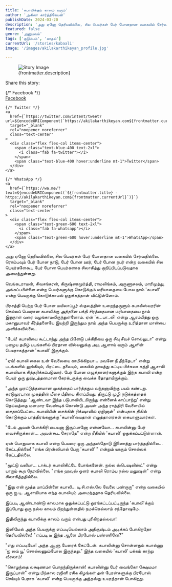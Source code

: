 ```yaml
---
title: 'கபாலிக்கும் காலம் வரும்'
author: 'அகிலா கார்த்திகேயன்'
publishDate: 2024-03-20
description: 'அது ஏனோ தெரியவில்லை, சில பெயர்கள் பேர் போனதான வகையில் சேர்வதில்லை. ரொம்பவும் பேர் போன நாடு, பேர் போன ஊர்...'
featured: false
genre: 'அனுபவம்'
tags: ['குடும்பம்', 'காதல்']
currentUrl: '/stories/kabaali'
image: '/images/akilakarthikeyan_profile.jpg'

---
```

<figure>
  <img src={frontmatter.image} alt="Story Image" class="w-full rounded-lg shadow-lg" />
  <figcaption class="text-gray-600 text-sm mt-2">{frontmatter.description}</figcaption>
</figure>
<div class="mt-6">
  <p class="text-lg font-bold">Share this story:</p>
  <div class="flex space-x-6 justify-start mt-4">
    {/* Facebook */}
    <a
      href={`https://www.facebook.com/sharer/sharer.php?u=${encodeURIComponent(`https://akilakarthikeyan.com${frontmatter.currentUrl}`)}`}
      target="_blank"
      rel="noopener noreferrer"
      class="text-center"
    >
      <div class="flex flex-col items-center">
        <span class="text-blue-600 text-2xl">
          <i class="fab fa-facebook"></i>
        </span>
        <span class="text-blue-600 hover:underline mt-1">Facebook</span>
      </div>
    </a>

    {/* Twitter */}
    <a
      href={`https://twitter.com/intent/tweet?url=${encodeURIComponent(`https://akilakarthikeyan.com${frontmatter.currentUrl}`)}&text=${encodeURIComponent(frontmatter.title)}`}
      target="_blank"
      rel="noopener noreferrer"
      class="text-center"
    >
      <div class="flex flex-col items-center">
        <span class="text-blue-400 text-2xl">
          <i class="fab fa-twitter"></i>
        </span>
        <span class="text-blue-400 hover:underline mt-1">Twitter</span>
      </div>
    </a>

    {/* WhatsApp */}
    <a
      href={`https://wa.me/?text=${encodeURIComponent(`${frontmatter.title} - https://akilakarthikeyan.com${frontmatter.currentUrl}`)}`}
      target="_blank"
      rel="noopener noreferrer"
      class="text-center"
    >
      <div class="flex flex-col items-center">
        <span class="text-green-600 text-2xl">
          <i class="fab fa-whatsapp"></i>
        </span>
        <span class="text-green-600 hover:underline mt-1">WhatsApp</span>
      </div>
    </a>

   
  </div>
</div>
அது ஏனோ தெரியவில்லை, சில பெயர்கள் பேர் போனதான வகையில் சேர்வதில்லை. ரொம்பவும் பேர் போன நாடு, பேர் போன ஊர், பேர் போன நபர் என்ற வகையில் சில பெயர்களேகூட பேர் போன பெயர்களாக சிலாகித்து குறிப்பிடப்படுவதாக அமைந்துள்ளது.

வெங்கடராமன், சிவசங்கரன், கிருஷ்ணமூர்த்தி, ராமலிங்கம், அருணாசலம், மாரிமுத்து, அங்கப்பபிள்ளை என்ற பெயர்களுக்கு கொடுக்கும் மரியாதையை போல நாம் 'கபாலி' என்ற பெயருக்கு கொடுக்காமல் ஒதுக்கத்தான் விட்டுள்ளோம்.

பிரசத்தி பெற்ற பேர் போன மயிலாப்பூர் ஸ்தலத்தின் உறைந்தருளும் கபாலீஸ்வரரின் செல்லப் பெயரான கபாலிக்கு அத்தனை பக்தி சிரத்தையான மரியாதையை நாம் இதுநாள் வரை வழங்காமலிருந்துள்ளோம். ஏன் 'க...பா..லி' என்று ஆரம்பித்து ஒரு மகானுபாவர் கீர்த்தனையே இயற்றி இருந்தும நாம் அந்த பெயருக்கு உரித்தான மான்பை அளிக்கவில்லை..

"டேய்! கபாலியை கூட்டாந்து அந்த பிளேடு பக்கிரியை ஒரு சீவு சீவச் சொல்லுடா" என்று பழைய தமிழ் படங்களில் பிரதான வில்லனுக்கு அடி ஆளாய் வரும் ஆளின் பெயராகத்தான் 'கபாலி' இருக்கும்.

"ஏய்! கபாலி கைல உன் வேலையை காமிக்கிறயா... மவனே நீ தீந்தேடா" என்று படங்களில் லுங்கியும், பிரட்டை தலையும், கையில் தாயத்து கட்டிய பிச்சுவா கத்தி ஆசாமி கபாலியாக சித்தரிக்கப்படுவார்.
பேர் போன எழுத்தாளர்களுக்கும் இந்த கபாலி என்ற பெயர் ஒரு துஷ்டத்தனமான கேரக்டருக்கு வைக்க தோதாயிருக்கும்.

"அந்த முரட்டுத்தனமான முகத்தைப் பார்த்ததும வந்தனாவிற்கு பயம் கண்டது. கரடுமுரடான முகத்தின் மீசை பீதியை கிளப்பியது. திருட்டு முழி நடுக்கத்தைக் கொடுத்தது. 'ஆண்டவா இந்த படுபாவியிடமிருந்து என்னைக் காப்பாற்று' என்று தெய்வத்தை மனமார வேண்டிக் கொண்டு அவள் அந்த ராத்திரி வேளையில் சைதாப்பேட்டை கபாலியின் சைக்கிள் ரிக்‌ஷாவில் ஏறினாள்" என்பதாக திகில் கொடுக்கும் பாத்திரங்களுக்கு 'கபாலி'யைதான் எழுத்தாளர்கள் கையாளுவார்கள்.

"டேய் அவன் போக்கிரி பையனா இருப்பானோ என்னவோ... கபாலின்னு பேர் வைச்சிருக்கான்... அவன்கூட சேராதே" என்ற ரீதியில் 'கபாலி' ஒதுக்கப்பட்டுள்ளான்.

ஏன் பொதுவாக கபாலி என்ற பெயரை ஒரு அந்தஸ்தோடு இணைத்து பார்த்ததில்லை... கேட்டதில்லை!
"எங்க பிரன்ஸிபால் பேரு 'கபாலி' " என்றும் யாரும் சொல்லக் கேட்டதில்லை.

"மூட்டு வலியா... டாக்டர் கபாலிகிட்டே போங்களேன். நல்ல ஸ்பெஷலிஸ்ட்" என்று யாரும் கூற நேரவில்லை.
"எங்க ஹவுஸ் ஓனர் கபாலி ரொம்ப நல்ல மனுஷன்" என்று சிலாகித்ததில்லை.

"இது என் மூத்த மாப்பிள்ளை கபாலி... டி.சி.எஸ்.லே வேலை பண்றாரு" என்ற வகையில் ஒரு ஐ.டி. ஆசாமியாக எந்த கபாலியும் அமைந்ததாக தெரியவில்லை.

இப்படி ஆண்டாண்டு காலமாக ஒதுக்கப்பட்டு ஓரங்கட்டப்பட்டிருந்த 'கபாலி'க்கும் இப்போது ஒரு நல்ல காலம் பிறந்துள்ளதில் நமக்கெல்லாம் சந்தோஷமே.

இதிலிருந்து கபாலிக்கு காலம் வரும் என்பது புரிகிறதல்லவா!

இனிமேல் அந்த பெயருக்கு எப்படியெல்லாம் அதிருஷ்டம் அடிக்கப் போகிறதோ தெரியவில்லை!
"எப்படி டீ இந்த ஆளை பிரபோஸ் பண்ணினே?"

"எது எப்படியோ! அந்த ஆளு பேரைக் கேட்டேன். கபாலின்னு சொன்னதும் கபால்ணு 'ஐ லவ் யூ' சொல்லணும்போல இருந்தது."
இந்த வகையில் 'கபாலி' பக்கம் காற்று வீசலாம்!

"கொழந்தை லக்ஷணமா பொறந்திருக்கான்! கபாலின்னு பேர் வைங்கோ க்ஷேமமா இருப்பான்" என்று பிற்கால ரஜினி ரசிக கிழங்கள் தன் பேரன்களுக்கு பிரபோஸ் செய்யும் பேராக 'கபாலி' என்ற பெயருக்கு அந்தஸ்து உயரத்தான் போகிறது.
